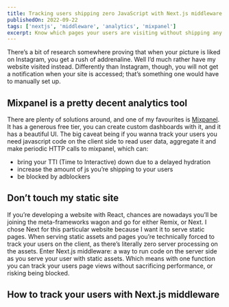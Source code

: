 ```yaml
---
title: Tracking users shipping zero JavaScript with Next.js middleware
publishedOn: 2022-09-22
tags: ['nextjs', 'middleware', 'analytics', 'mixpanel']
excerpt: Know which pages your users are visiting without shipping any JavaScript to them.
---
```


There’s a bit of research somewhere proving that when your picture is liked on Instagram, you get a rush of addrenaline. Well I’d much rather have my website visited instead. Differently than Instagram, though, you will not get a notification when your site is accessed; that’s something one would have to manually set up.

## Mixpanel is a pretty decent analytics tool

There are plenty of solutions around, and one of my favourites is [Mixpanel](https://mixpanel.com/). It has a generous free tier, you can create custom dashboards with it, and it has a beautiful UI.
The big caveat being if you wanna track your users you need javascript code on the client side to read user data, aggregate it and make periodic HTTP calls to mixpanel, which can:

- bring your TTI (Time to Interactive) down due to a delayed hydration
- increase the amount of js you’re shipping to your users
- be blocked by adblockers

## Don’t touch my static site

If you’re developing a website with React, chances are nowadays you’ll be joining the meta-frameworks wagon and go for either Remix, or Next. I chose Next for this particular website because I want it to serve static pages. When serving static assets and pages you’re technically forced to track your users on the client, as there’s literally zero server processing on the assets.
Enter Next.js middleware: a way to run code on the server side as you serve your user with static assets. Which means with one function you can track your users page views without sacrificing performance, or risking being blocked.

## How to track your users with Next.js middleware
